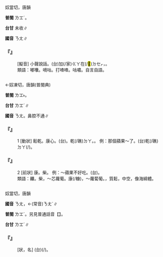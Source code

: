 
=={{ruby|囔|ㄋㄤ}}==

奴當切，唐韻

'''普閩''' <rt>ㄌㆲˊ</rt>。

'''台甘''' 未收∥

'''國音''' <rt>ㄋㄤ</rt>∥

    

==='''『{{ruby|囔|ㄋㄤ}}{{ruby|囔|ㄋㄤ}}』'''===
: [擬音] 小聲說話。(台){{ruby|細|ㄙㄨㆤ˪/ㄙㆤ˪}}{{ruby|仔|ㄚ}}加(/家)<rt>ㄍㄚ</rt>{{ruby|聲|ㄒㄧㆩ}}在(/<mark>&#xf9549;</mark>)<rt>ㄉㆤㆷ</rt>{{ruby|講|ㄍㆲˋ}}{{ruby|→|ㄍㆲ}}{{ruby|話|ㄨㆤ˫}}，{{ruby|嗤|ㄑㄧ˫}}{{ruby|呣|ㆠㄨˋ}}{{ruby|嗤|ㄑㄧ˫}}{{ruby|呲|ㄘㄨ˫}}。
:類語：嘟囔。嘀咕。打喳喳。咕噥。自言自語。
:
    

=={{ruby|齉|ㄋㄤ}}==

←奴凍切，唐韻(普閩典)

'''普閩''' <rt>ㄌㆲ˫</rt>。

'''台甘''' <rt>ㄌㆲˊ</rt>∥

'''國音''' <rt>ㄋㄤ</rt>{{ruby|。|ㄋㄤˋ}}。鼻腔不通∥

    

==='''『{{ruby|齉|ㄋㄤ}}』'''===
:1  [動狀] 鬆乾。康心。(台){{ruby|蓬|ㄅㆲ˫}}{{ruby|心|ㄒㄧㆬ}}。乾(/礁)<rt>ㄉㄚ</rt>{{ruby|脯|ㄅㆦˊ}}。{{ruby|粕|ㄆㄜㆷ}}{{ruby|粕|ㄆㄜㆷ}}。 例：那個蘋果～了。(台){{ruby|<mark>&#xf8fbe;</mark>|ㄏㄧㆵ}}{{ruby|粒|ㄌㄧㄚㆴ ͘}}{{ruby|苹|ㄆㄧㄥˊ/ㄆㆲ˫}}{{ruby|果|ㄍㄜˋ}}乾(/礁)<rt>ㄉㄚ</rt>{{ruby|脯|ㄅㆦˊ}}{{ruby|去|ㄎㄧ˪}}(/{{ruby|鬆|ㄙㄠ}}{{ruby|鬆|ㄙㄠ}})。
    

==='''『{{ruby|齉|ㄋㄤ}}』'''===
:2  [前狀] 康。柴。 例：～蘋果不好吃。(台){{ruby|礁|ㄉㄚ}}{{ruby|脯|ㄅㆦˊ}}{{ruby|丌|ㆤ}}{{ruby|蘋|ㄆㆲ˫}}{{ruby|果|ㄍㄜˋ}}{{ruby|歹|ㄆㄞˋ/ㄆㆮˋ}}{{ruby|食|ㄐㄧㄚㆷ ͘}}。
:類語：齉。柴，～芯蘿葡。康(/糠)，～蘿蔔葡。{{ruby|泡|ㄆㄠ}}，質鬆，中空，像海綿體。
:
    

=={{ruby|囊|ㄋㄤ}}==

奴當切，唐韻

'''國音''' <rt>ㄋㄤ</rt>，←(常音)<rt>ㄋㄤˊ</rt>∥

'''普閩''' <rt>ㄌㆲˊ</rt>。另見普通話音【{{ruby|囊|ㄋㄤˊ}}】。

'''台甘''' <rt>ㄌㆲˊ</rt>∥

    

==='''『{{ruby|囊|ㄋㄤ}}{{ruby|<mark>&#xf93fd;</mark>|ㄔㄨㄞˋ}}』'''===
: [狀，名] (台){{ruby|豬|ㄉㄨ/ㄉㄧ}}{{ruby|丌|ㆤ}}{{ruby|胸|ㄏㄧㆲ}}{{ruby|脯|ㄅㆦˊ}}(/{{ruby|乳|ㄌㄧㄥ/ㄌㄧㄣ}}{{ruby|部|ㄅㆦ˫}}){{ruby|肥|ㄅㄨㄧˊ}}{{ruby|軟|ㄋㆭˋ}}{{ruby|肥|ㄅㄨㄧˊ}}{{ruby|軟|ㄋㆭˋ}}{{ruby|丌|ㆤ}}{{ruby|肉|ㆠㄚㆷ}}。
    
